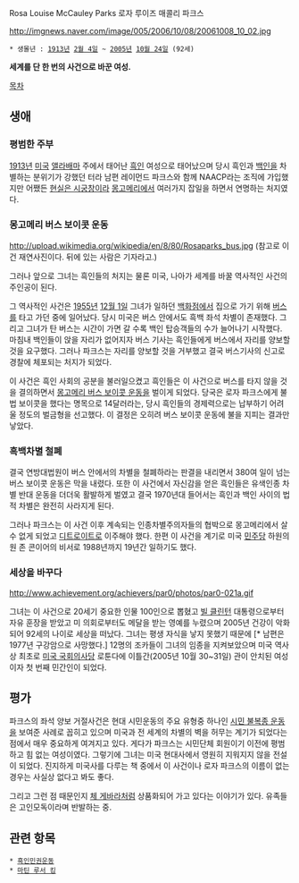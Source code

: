 Rosa Louise McCauley Parks
로자 루이즈 매콜리 파크스

http://imgnews.naver.com/image/005/2006/10/08/20061008_10_02.jpg
 * 생몰년 : [[1913년]] [[2월 4일]] ~ [[2005년]] [[10월 24일]] (92세)

'''세계를 단 한 번의 사건으로 바꾼 여성.'''

[[목차]]
== 생애 ==
=== 평범한 주부 ===
[[1913년]] [[미국]] [[앨라배마]] 주에서 태어난 [[흑인]] 여성으로 태어났으며 당시 흑인과 [[백인]]을 차별하는 분위기가 강했던 터라 남편 레이먼드 파크스와 함께 NAACP라는 조직에 가입했지만 어쨌든 [[현실은 시궁창]]이라 [[몽고메리]]에서 여러가지 잡일을 하면서 연명하는 처지였다.

=== 몽고메리 버스 보이콧 운동 ===
http://upload.wikimedia.org/wikipedia/en/8/80/Rosaparks_bus.jpg
(참고로 이건 재연사진이다. 뒤에 있는 사람은 기자라고.)

그러나 앞으로 그녀는 흑인들의 처지는 물론 미국, 나아가 세계를 바꿀 역사적인 사건의 주인공이 된다.

그 역사적인 사건은 [[1955년]] [[12월 1일]] 그녀가 일하던 [[백화점]]에서 집으로 가기 위해 [[버스]]를 타고 가던 중에 일어났다. 당시 미국은 버스 안에서도 흑백 좌석 차별이 존재했다. 그리고 그녀가 탄 버스는 시간이 가면 갈 수록 백인 탑승객들의 수가 늘어나기 시작했다. 마침내 백인들이 앉을 자리가 없어지자 버스 기사는 흑인들에게 버스에서 자리를 양보할 것을 요구했다. 그러나 파크스는 자리를 양보할 것을 거부했고 결국 버스기사의 신고로 경찰에 체포되는 처지가 되었다.

이 사건은 흑인 사회의 공분을 불러일으켰고 흑인들은 이 사건으로 버스를 타지 않을 것을 결의하면서 [[몽고메리 버스 보이콧 운동]]을 벌이게 되었다. 당국은 로자 파크스에게 불법 보이콧을 했다는 명목으로 14달러라는, 당시 흑인들의 경제력으로는 납부하기 어려울 정도의 벌금형을 선고했다. 이 결정은 오히려 버스 보이콧 운동에 불을 지피는 결과만 낳았다.

=== 흑백차별 철폐 ===
결국 연방대법원이 버스 안에서의 차별을 철폐하라는 판결을 내리면서 380여 일이 넘는 버스 보이콧 운동은 막을 내렸다. 또한 이 사건에서 자신감을 얻은 흑인들은 유색인종 차별 반대 운동을 더더욱 활발하게 벌였고 결국 1970년대 들어서는 흑인과 백인 사이의 법적 차별은 완전히 사라지게 된다.

그러나 파크스는 이 사건 이후 계속되는 인종차별주의자들의 협박으로 몽고메리에서 살 수 없게 되었고 [[디트로이트]]로 이주해야 했다. 한편 이 사건을 계기로 미국 [[민주당]] 하원의원 존 콘이어의 비서로 1988년까지 19년간 일하기도 했다.

=== 세상을 바꾸다 ===
http://www.achievement.org/achievers/par0/photos/par0-021a.gif

그녀는 이 사건으로 20세기 중요한 인물 100인으로 뽑혔고 [[빌 클린턴]] 대통령으로부터 자유 훈장을 받았고 미 의회로부터도 메달을 받는 영예를 누렸으며 2005년 건강이 악화되어 92세의 나이로 세상을 떠났다. 그녀는 평생 자식을 낳지 못했기 때문에 [* 남편은 1977년 구강암으로 사망했다.] 12명의 조카들이 그녀의 임종을 지켜보았으며 미국 역사상 최초로 [[미국 국회의사당]] 로툰다에 이틀간(2005년 10월 30~31일) 관이 안치된 여성이자 첫 번째 민간인이 되었다.

== 평가 ==
파크스의 좌석 양보 거절사건은 현대 시민운동의 주요 유형중 하나인 [[시민 불복종 운동]]을 보여준 사례로 꼽히고 있으며 미국과 전 세계의 차별의 벽을 허무는 계기가 되었다는 점에서 매우 중요하게 여겨지고 있다. 게다가 파크스는 시민단체 회원이기 이전에 평범하고 힘 없는 여성이였다. 그렇기에 그녀는 미국 현대사에서 영원히 지워지지 않을 전설이 되었다. 진지하게 미국사를 다루는 책 중에서 이 사건이나 로자 파크스의 이름이 없는 경우는 사실상 없다고 봐도 좋다.

그리고 그런 점 때문인지 [[체 게바라]]처럼 상품화되어 가고 있다는 이야기가 있다. 유족들은 고인모독이라며 반발하는 중.

== 관련 항목 ==

 * [[흑인민권운동]]
 * [[마틴 루서 킹]]
